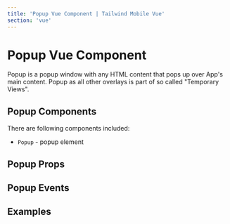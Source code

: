 ```yaml
---
title: 'Popup Vue Component | Tailwind Mobile Vue'
section: 'vue'
---
```



# Popup Vue Component

Popup is a popup window with any HTML content that pops up over App's main content. Popup as all other overlays is part of so called "Temporary Views".

## Popup Components

There are following components included:

- `Popup` - popup element

## Popup Props

<PopupProps />

## Popup Events

<PopupEvents />

## Examples

<PopoverExample />
